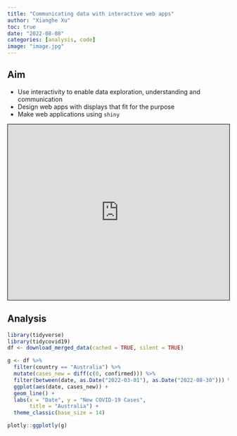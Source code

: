 ```yaml
---
title: "Communicating data with interactive web apps"
author: "Xianghe Xu"
toc: true
date: "2022-08-08"
categories: [analysis, code]
image: "image.jpg"
---
```



## Aim

* Use interactivity to enable data exploration, understanding and communication
* Design web apps with displays that fit for the purpose
* Make web applications using `shiny`

<iframe src="https://cwd.numbat.space/lectures/lecture-03.html" style="border: 1px solid black;" width="100%" height = "400px"></iframe>

## Analysis

```r
library(tidyverse)
library(tidycovid19)
df <- download_merged_data(cached = TRUE, silent = TRUE)
```

```r
g <- df %>% 
  filter(country == "Australia") %>% 
  mutate(cases_new = diff(c(0, confirmed))) %>% 
  filter(between(date, as.Date("2022-03-01"), as.Date("2022-08-30"))) %>% 
  ggplot(aes(date, cases_new)) +
  geom_line() +
  labs(x = "Date", y = "New COVID-19 Cases",
       title = "Australia") +
  theme_classic(base_size = 14)

plotly::ggplotly(g)
```

